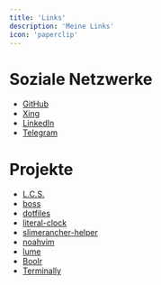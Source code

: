 ```yaml
---
title: 'Links'
description: 'Meine Links'
icon: 'paperclip'
---
```


# Soziale Netzwerke

- [GitHub]()
- [Xing]()
- [LinkedIn]()
- [Telegram]()

# Projekte

- [L.C.S.]()
- [boss]()
- [dotfiles]()
- [literal-clock]()
- [slimerancher-helper]()
- [noahvim]()
- [lume]()
- [Boolr]()
- [Terminally]()
